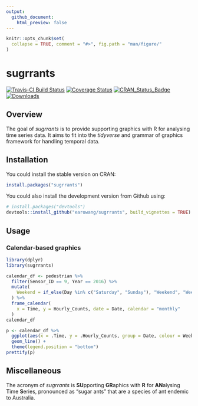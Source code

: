 ```yaml
---
output:
  github_document:
    html_preview: false
---
```


<!-- README.md is generated from README.Rmd. Please edit that file -->

```r
knitr::opts_chunk$set(
  collapse = TRUE, comment = "#>", fig.path = "man/figure/"
)
```

# sugrrants

[![Travis-CI Build Status](https://travis-ci.org/earowang/sugrrants.svg?branch=master)](https://travis-ci.org/earowang/sugrrants)
[![Coverage Status](https://img.shields.io/codecov/c/github/earowang/sugrrants/master.svg)](https://codecov.io/github/earowang/sugrrants?branch=master)
[![CRAN_Status_Badge](http://www.r-pkg.org/badges/version/sugrrants)](https://cran.r-project.org/package=sugrrants)
[![Downloads](http://cranlogs.r-pkg.org/badges/sugrrants)](https://cran.r-project.org/package=sugrrants)

## Overview

The goal of *sugrrants* is to provide supporting graphics with R for analysing time series data. It aims to fit into the *tidyverse* and grammar of graphics framework for handling temporal data.

## Installation

You could install the stable version on CRAN:

```r
install.packages("sugrrants")
```

You could also install the development version from Github using:

```r
# install.packages("devtools")
devtools::install_github("earowang/sugrrants", build_vignettes = TRUE)
```

## Usage

### Calendar-based graphics

```r
library(dplyr)
library(sugrrants)

calendar_df <- pedestrian %>%
  filter(Sensor_ID == 9, Year == 2016) %>%
  mutate(
    Weekend = if_else(Day %in% c("Saturday", "Sunday"), "Weekend", "Weekday")
  ) %>%
  frame_calendar(
    x = Time, y = Hourly_Counts, date = Date, calendar = "monthly"
  )
calendar_df
```

```r
p <- calendar_df %>%
  ggplot(aes(x = .Time, y = .Hourly_Counts, group = Date, colour = Weekend)) +
  geom_line() +
  theme(legend.position = "bottom")
prettify(p)
```

## Miscellaneous

The acronym of *sugrrants* is **SU**pporting **GR**aphics with **R** for **AN**alysing **T**ime **S**eries, pronounced as "sugar ants" that are a species of ant endemic to Australia.
